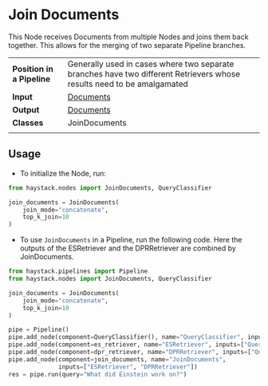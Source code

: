 # Join Documents

This Node receives Documents from multiple Nodes and joins them back together.
This allows for the merging of two separate Pipeline branches.

|||
|-------------|-----------------------------------------------------------------------------------------------------------------------------------------------------------------------------|
|__Position in a Pipeline__| Generally used in cases where two separate branches have two different Retrievers whose results need to be amalgamated |
|__Input__       | [Documents](/components/documents-answers-labels#document)                                                                                                                                                                  |
|__Output__      | [Documents](/components/documents-answers-labels#document)                                                                                                             |
|__Classes__     | JoinDocuments                                                                                                           |
|||

## Usage

* To initialize the Node, run:
```python
from haystack.nodes import JoinDocuments, QueryClassifier

join_documents = JoinDocuments(
    join_mode="concatenate",
    top_k_join=10
)
```

* To use `JoinDocuments` in a Pipeline, run the following code.
Here the outputs of the ESRetriever and the DPRRetriever are combined by JoinDocuments.

```python
from haystack.pipelines import Pipeline
from haystack.nodes import JoinDocuments, QueryClassifier

join_documents = JoinDocuments(
    join_mode="concatenate",
    top_k_join=10
)

pipe = Pipeline()
pipe.add_node(component=QueryClassifier(), name="QueryClassifier", inputs=["Query"])
pipe.add_node(component=es_retriever, name="ESRetriever", inputs=["QueryClassifier.output_1"])
pipe.add_node(component=dpr_retriever, name="DPRRetriever", inputs=["QueryClassifier.output_2"])
pipe.add_node(component=join_documents, name="JoinDocuments",
              inputs=["ESRetriever", "DPRRetriever"])
res = pipe.run(query="What did Einstein work on?")
```
